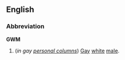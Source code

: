 ==English==
===Abbreviation===
'''GWM'''

#(''in gay [[personal column]]s'') [[Gay]] [[white]] [[male]].